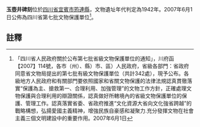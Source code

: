 {{msg:四川省文物保護單位
|名稱 = 玉壺井碑刻
|編號 = 299
|圖片 = 
|級別 = S7
|分類 = 
|時代 = 1942年
|地点 = [[四川省|四川省]][[宜賓市|宜賓市]][[筠連縣|筠連縣]]
|坐標 =
|登錄 = 2007年6月1日
}}
'''玉壺井碑刻'''位於[[四川省|四川省]][[宜賓市|宜賓市]][[筠連縣|筠連縣]]，文物遺址年代判定為1942年。2007年6月1日公佈為四川省第七批文物保護單位<ref>「四川省人民政府關於公布第七批省級文物保護單位的通知」，川府函【2007】114號，各市（州）、縣）市、區）人民政府，省級各部門：省政府同意省文物局提出的第七批有級文物保護單位（共計342處），現予公布。各級地方人民政府和有關部門要依照國家和省關文物保護的法律法規認真貫徹落實“保護為主、搶救第一、合理利用、加強管理”的文物工作方針，正確處理文物保護與合理利用的辯證關係，認真做好所轄境內的省級文物保護單位的保護、管理工作。認真落實省委、省政府推進“文化資源大省向文化強省跨越”的戰略構想，弘揚愛國主義精神，增強民族自豪感和凝聚力.充分發揮文物在社會主義三個文明建設中的重要作用。2007年6月1日</ref>。
==註釋==
{{reflist}}
{{文物保護單位小作品}}